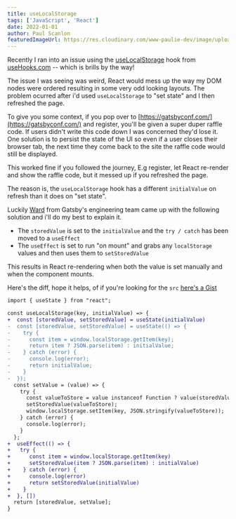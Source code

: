 ```yaml
---
title: useLocalStorage
tags: ['JavaScript', 'React']
date: 2022-01-01
author: Paul Scanlon
featuredImageUrl: https://res.cloudinary.com/www-paulie-dev/image/upload/v1641062596/paulie.dev/2022/01/use-local-storage_hj0ddg.jpg
---
```


Recently I ran into an issue using the [useLocalStorage](https://usehooks.com/useLocalStorage) hook from
[useHooks.com](https://usehooks.com/) -- which is brills by the way!

The issue I was seeing was weird, React would mess up the way my DOM nodes were ordered resulting in some very odd
looking layouts. The problem ocurred after i'd used `useLocalStorage` to "set state" and I then refreshed the page.

To give you some context, if you pop over to [https://gatsbyconf.com/](https://gatsbyconf.com/) and register, you'll be
given a super duper raffle code. If users didn't write this code down I was concerned they'd lose it. One solution is to
persist the state of the UI so even if a user closes their browser tab, the next time they come back to the site the
raffle code would still be displayed.

This worked fine if you followed the journey, E.g register, let React re-render and show the raffle code, but it messed
up if you refreshed the page.

The reason is, the `useLocalStorage` hook has a different `initialValue` on refresh than it does on "set state".

Luckily [Ward](https://twitter.com/wardpeet) from Gatsby's engineering team came up with the following solution and i'll
do my best to explain it.

- The `storedValue` is set to the `initialValue` and the `try / catch` has been moved to a `useEffect`
- The `useEffect` is set to run "on mount" and grabs any `localStorage` values and then uses them to `setStoredValue`

This results in React re-rendering when both the value is set manually and when the component mounts.

Here's the diff, hope it helps, of if you're looking for the `src`
[here's a Gist](https://gist.github.com/PaulieScanlon/433f3113e42da97339e6707278f9524c)

```diff
import { useState } from "react";

const useLocalStorage(key, initialValue) => {
+  const [storedValue, setStoredValue] = useState(initialValue)
-  const [storedValue, setStoredValue] = useState(() => {
-    try {
-      const item = window.localStorage.getItem(key);
-      return item ? JSON.parse(item) : initialValue;
-    } catch (error) {
-      console.log(error);
-      return initialValue;
-    }
-  });
  const setValue = (value) => {
    try {
      const valueToStore = value instanceof Function ? value(storedValue) : value;
      setStoredValue(valueToStore);
      window.localStorage.setItem(key, JSON.stringify(valueToStore));
    } catch (error) {
      console.log(error);
    }
  };
+  useEffect(() => {
+   try {
+      const item = window.localStorage.getItem(key)
+      setStoredValue(item ? JSON.parse(item) : initialValue)
+    } catch (error) {
+      console.log(error)
+      return setStoredValue(initialValue)
+    }
+  }, [])
  return [storedValue, setValue];
}
```
